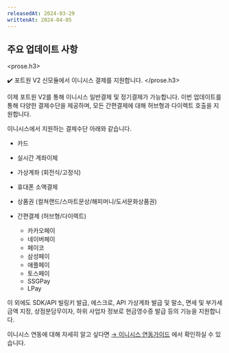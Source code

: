 ```yaml
---
releasedAt: 2024-03-29
writtenAt: 2024-04-05
---
```



## 주요 업데이트 사항

<prose.h3>
  <PaymentV2 />

  ✔️ 포트원 V2 신모듈에서 이니시스 결제를 지원합니다.
</prose.h3>

이제 포트원 V2를 통해 이니시스 일반결제 및 정기결제가 가능합니다. 이번 업데이트를 통해 다양한 결제수단을 제공하며, 모든 간편결제에 대해 허브형과 다이렉트 호출을 지원합니다.

이니시스에서 지원하는 결제수단 아래와 같습니다.

- 카드

- 실시간 계좌이체

- 가상계좌 (회전식/고정식)

- 휴대폰 소액결제

- 상품권 (컬쳐랜드/스마트문상/해피머니/도서문화상품권)

- 간편결제 (허브형/다이렉트)
  - 카카오페이
  - 네이버페이
  - 페이코
  - 삼성페이
  - 애플페이
  - 토스페이
  - SSGPay
  - LPay

이 외에도 SDK/API 빌링키 발급, 에스크로, API 가상계좌 발급 및 말소, 면세 및 부가세 금액 지정, 상점분담무이자,
하위 사업자 정보로 현금영수증 발급 등의 기능을 지원합니다.

이니시스 연동에 대해 자세히 알고 싶다면 [→ 이니시스 연동가이드](/docs/ko/v2-payment/pg/inicis-v2?v=v2) 에서 확인하실 수 있습니다.
